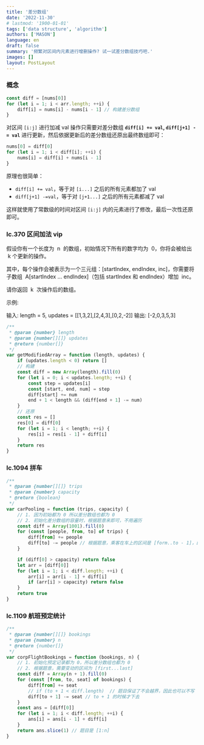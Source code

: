 ```yaml
---
title: '差分数组'
date: '2022-11-30'
# lastmod: '1900-01-01'
tags: ['data structure', 'algorithm']
authors: ['MASON']
language: en
draft: false
summary: '频繁对区间内元素进行增删操作? 试一试差分数组技巧吧.'
images: []
layout: PostLayout
---
```


### 概念

```js
const diff = [nums[0]]
for (let i = 1; i < arr.length; ++i) {
    diff[i] = nums[i] - nums[i - 1] // 构建差分数组
}
```

对区间 `[i:j]` 进行加减 val 操作只需要对差分数组 **`diff[i] += val`, `diff[j+1] -= val`** 进行更新，然后依据更新后的差分数组还原出最终数组即可：

```js
nums[0] = diff[0]
for (let i = 1; i < diff[i]; ++i) {
    nums[i] = diff[i] + nums[i - 1]
}
```

原理也很简单：

-   `diff[i] += val`，等于对 `[i...]` 之后的所有元素都加了 val
-   `diff[j+1] -=val`，等于对 `[j+1...]` 之后的所有元素都减了 val

这样就使用了常数级的时间对区间 `[i:j]` 内的元素进行了修改，最后一次性还原即可。

### lc.370 区间加法 vip

假设你有一个长度为  n  的数组，初始情况下所有的数字均为  0，你将会被给出  k​​​​​​​ 个更新的操作。

其中，每个操作会被表示为一个三元组：[startIndex, endIndex, inc]，你需要将子数组  A[startIndex ... endIndex]（包括 startIndex 和 endIndex）增加  inc。

请你返回  k  次操作后的数组。

示例:

输入: length = 5, updates = [[1,3,2],[2,4,3],[0,2,-2]]
输出: [-2,0,3,5,3]

```js
/**
 * @param {number} length
 * @param {number[][]} updates
 * @return {number[]}
 */
var getModifiedArray = function (length, updates) {
    if (updates.length < 0) return []
    // 构建
    const diff = new Array(length).fill(0)
    for (let i = 0; i < updates.length; ++i) {
        const step = updates[i]
        const [start, end, num] = step
        diff[start] += num
        end + 1 < length && (diff[end + 1] -= num)
    }
    // 还原
    const res = []
    res[0] = diff[0]
    for (let i = 1; i < length; ++i) {
        res[i] = res[i - 1] + diff[i]
    }
    return res
}
```

### lc.1094 拼车

```js
/**
 * @param {number[][]} trips
 * @param {number} capacity
 * @return {boolean}
 */
var carPooling = function (trips, capacity) {
    // 1. 因为初始都为 0 所以差分数组也都为 0
    // 2. 初始化差分数组的容量时，根据题意来即可，不用遍历
    const diff = Array(1001).fill(0)
    for (const [people, from, to] of trips) {
        diff[from] += people
        diff[to] -= people // 根据题意，乘客在车上的区间是 [form..to - 1]，即需要变动的区间
    }

    if (diff[0] > capacity) return false
    let arr = [diff[0]]
    for (let i = 1; i < diff.length; ++i) {
        arr[i] = arr[i - 1] + diff[i]
        if (arr[i] > capacity) return false
    }
    return true
}
```

### lc.1109 航班预定统计

```js
/**
 * @param {number[][]} bookings
 * @param {number} n
 * @return {number[]}
 */
var corpFlightBookings = function (bookings, n) {
    // 1. 初始化预定记录都为 0，所以差分数组也都为 0
    // 2. 根据题意，需要变动的区间为 [first...last]
    const diff = Array(n + 1).fill(0)
    for (const [from, to, seat] of bookings) {
        diff[from] += seat
        // if (to + 1 < diff.length)  // 题目保证了不会越界，因此也可以不写
        diff[to + 1] -= seat // to + 1 的时候才下去
    }
    const ans = [diff[0]]
    for (let i = 1; i < diff.length; ++i) {
        ans[i] = ans[i - 1] + diff[i]
    }
    return ans.slice(1) // 题目是 [1:n]
}
```
